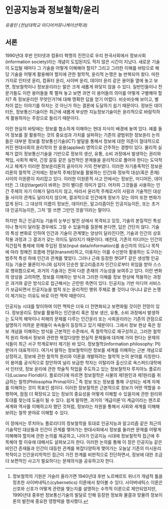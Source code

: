 # 인공지능과 정보철학/윤리

*유용민 (전남대학교 미디어커뮤니케이션학과)*

## 서론

1990년대 후반 인터넷과 컴퓨터 혁명의 진전으로 우리 한국사회에서 정보사회(information society)라는 개념이 도입된지도 적지 않은 시간이 지났다. 새로운 기술이 도입될 때마다 그 기술을 어떻게 이해해야 할지? 그리고 그러한 이해를 바탕으로 해당 기술을 어떻게 활용해야 할지에 관한 철학적, 윤리적 논쟁은 늘 반복되어 왔다. 마찬가지로 인터넷 윤리, 컴퓨터 윤리, 사이버 윤리, 데이터 윤리 같은 용어들 옆에 놓고 보면, 정보철학이나 정보윤리라는 말은 크게 새롭게 와닿지 않을 수 있다. 일반인들이나 전문가들도 이런 용어들을 쭉 펼쳐 놓고 보면 과연 이 용어들의 의미를 어떻게 구별해야 할지? 즉 정보윤리란 무엇인가?에 대해 명확한 답을 얻기 어렵다. 비슷비슷해 보이고, 별 차이 없는 이야기를 하자는 것 아닌가 하는 결론에 도달하기 쉽기 때문이다. 정보든 데이터든, 정보통신기술이든 최근에 새롭게 부상한 지능정보기술이든 윤리적으로 바람직하게 활용하자는 주장으로 들리기 때문이다.

이런 현실의 바탕에는 정보를 협소하게 이해하는 현대 지식이 배경에 놓여 있다. 예를 들어 정보를 잘 활용하는 것의 중요성과 가치를 설파하는 기존의 광범위한 정보윤리 논의들은 대부분 정보를 정보통신기술(ICT) 발달을 통해서 정보에 대한 의존이 절대적으로 커진 현대사회의 윤리학의 한 응용(applied) 영역으로 간주하는 경향이 있다. 물리적 실체가 없이 정보통신기술을 기반으로 정보의 생산, 유통, 소비 과정에서 발생하는 권리와 책임, 사회적 해악, 긴장 갈등 같은 실천적인 문제들을 윤리적으로 풀어야 한다는 도덕적 사고 체계가 이러한 정보윤리론의 골자이자 거의 전부였다. 이러한 자기충족적인 정보윤리론의 철학적 근저에는 정보적 주체(정보를 활용하는 인간)와 정보적 대상(혹은 존재) 사이의 이원론이 자리잡고 있다. 이러한 이원론적 사고 안에서는 정보든, 미디어든, 데이터든 그 대상(target)이 바뀌는 것이 별다른 의미가 없다. 어차피 그것들을 사용하는 인간 주체의 자기 이해가 달라지지 않고, 따라서 윤리적 주체로서의 사람과 기술적인 대상들 사이의 관계도 달라지지 않으며, 결과적으로 인간에게 정보가 갖는 의미 또한 변화가 없게 된다. 그 대상의 이름이 정보든, 데이터든, 알고리즘이든 인공지능이든, 또는 초거대 인공지능이든, 그저 ‘잘 쓰면 그만인 것을’이라는 말이다.

하지만 최근 인공지능 기술의 눈부신 발전 상에서 목격되고 있듯, 기술의 본질적인 특성이나 형식이 달라질 경우에도 그럴 수 있을까를 질문해 본다면, 답은 간단치 않다. 기술의 특성 변화로 인하여 인간과 기술이 관계맺는 양상이 달라진다면, 기술과 인간의 상호작용 과정과 그 결과가 갖는 의미도 달라지기 때문이다. 예컨대, 기존의 미디어는 인간의 직간접적 통제에 의해 주입된 정보(input data/information)를 송신자의 의도나 목적에 따라 정해진 흐름에 전달(transmit)하고, 이용자는 이를 수신받아 활용하는 도구라는 범주적 특성 하에 인간과 관계를 맺었다. 그러나 근래 등장한 챗GPT 같은 생성형 인공지능 기술은 물론이거니와 심지어 단순한 알고리즘조차 인간으로부터 위임을 받아 스스로 행위함으로써, 과거의 기술과는 전혀 다른 존재의 가능성을 보여주고 있다. 이런 변화의 양상을 고려하면, 정보를 이해하는 방식과 그러한 이해를 정보 현상에 적용하는 과정은 과거와 같은 방식으로 접근해서는 곤란한 측면이 있다. 인공지능 기반 미디어 서비스가 보급되면서 인공지능을 법적 또는 윤리적인 행위 주체로 볼 것이냐 아니냐 같은 논쟁이 제기되는 이유도 바로 이런 맥락 때문이다.

인공지능 시대를 맞이하여 이런 맥락은 더욱 더 전면화되고 보편화될 것이란 전망이 있다. 정보윤리도 정보를 활용하는 인간윤리 혹은 정보 생산, 유통, 소비 과정에서 발생하는 도덕적 해악이나 피해의 문제를 다루는 인간윤리 또는 사회윤리라는 기존의 관점으로 설명하기 어려운 문제들이 속속들이 등장하고 있기 때문이다. 그래서 정보 현상 혹은 정보 개념을 이해하는 방식을 근본적인 수준에서, 즉 철학적으로 재구성하고, 그러한 철학적 원리 하에서 정보와 관련한 복잡다양한 현실적 문제들에 대처해 가야 한다는 문제의식들이 최근 서구 학계로부터 제기된 바 있다. 정보철학(information philosophy: PI) 분야가 대표적이다. 여기서 말하는 정보철학이란 정보를 세계를 이해하는 근본 개념으로 상정하고, 정보에 관한 철학적 원리와 이론을 개발하려는 철학적 논의 분야를 지칭한다. 이 용어를 공식적으로 창안하여 널리 보급한 학자는 이탈리아 출신으로 옥스퍼드대학에서 인터넷, 정보 윤리에 관한 학술적 작업을 주도하고 있는 정보철학자 루치아노 플로리디(Luciano Floridi)다. 플로리디에 따르면 정보철학은 사물의 제1원인과 제1원리를 취급하는 철학(Philosophia Prima)이다.[^info-1] 즉 정보 또는 정보를 통해 구성되는 세계 자체를 이해하는 것이 목표인 셈이다. 이러한 정보철학은 근본적으로 정보가 어떤 역할을 수행하며, 점점 더 확장되고 있는 정보의 중요성을 어떻게 이해할 수 있을지에 관한 원리와 토대를 찾는데 도움이 될 수 있다. 쉽게 말하면, 과거의 ‘계급이론’이 계급이라는 렌즈로 세계와 역사를 이해하고자 했던 것처럼, 정보라는 차원을 통해서 사회와 세계를 이해해 보려는 철학 분야로 이해할 수 있다.

[^info-1]: 정보철학의 기원은 거슬러 올라가면 1940년대 후반 노르베르트 위너가 개념적 틀을 정초한 사이버네틱스(cybernetics) 이론에서 찾아볼 수 있다. 사이버네틱스 이론은 신호와 신호가 어떻게 관련을 맺는지를 설명하는 수학적 이론으로 제안되었지만, 1990년대 중후반 정보통신기술의 발달로 인해 등장한 정보화 물결과 맞물려 정보이론의 발전에 중요한 영향력을 행사했다.

이 장에서는 루치아노 플로리디의 정보철학을 토대로 인공지능과 알고리즘 같은 최근의 기술적인 대상들과 인간이 관계를 맺어가는 현대사회에서 정보를 둘러싼 문제를 어떻게 이해해야 할지에 관한 논의를 제공하고, 나아가 인공지능 시대에 정보철학적 접근에 주목해야 할 이유에 대해서도 살펴보고자 한다. 이러한 논의를 통해 이 장은 인공지능 같은 비인간 존재들과 인간이 대등한 관계를 복잡다양하게 맺어가는 오늘날 기존의 미시윤리학적이고 인간윤리학적인 접근이 가진 한계를 비판적으로 진단하면서, 정보에 대한 조금 더 보편적인 사고가 필요하다는 문제의식을 공유하고자 한다.
